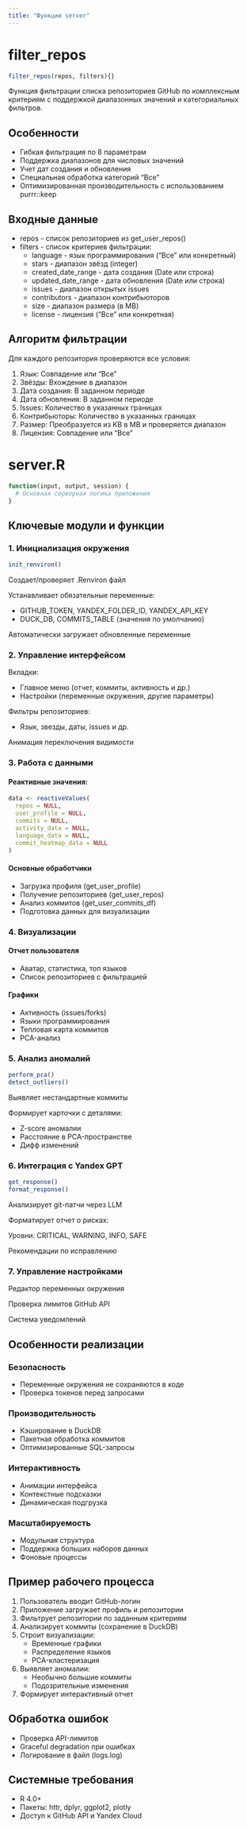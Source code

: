 ```yaml
---
title: "Функции server"
---
```


# filter_repos
```R
filter_repos(repos, filters){}
```

Функция фильтрации списка репозиториев GitHub по комплексным критериям с поддержкой диапазонных значений и категориальных фильтров.

## Особенности
- Гибкая фильтрация по 8 параметрам
- Поддержка диапазонов для числовых значений
- Учет дат создания и обновления
- Специальная обработка категорий "Все"
- Оптимизированная производительность с использованием purrr::keep

## Входные данные
- repos - список репозиториев из get_user_repos()
- filters	- список критериев фильтрации:
    - language - язык программирования ("Все" или конкретный)
    - stars - диапазон звёзд (integer)
    - created_date_range - дата создания (Date или строка)
    - updated_date_range - дата обновления (Date или строка)
    - issues - диапазон открытых issues
    - contributors - диапазон контрибьюторов
    - size - диапазон размера (в MB)
    - license - лицензия ("Все" или конкретная)
    
## Алгоритм фильтрации

Для каждого репозитория проверяются все условия:

1. Язык: Совпадение или "Все"
2. Звёзды: Вхождение в диапазон
3. Дата создания: В заданном периоде
4. Дата обновления: В заданном периоде
5. Issues: Количество в указанных границах
6. Контрибьюторы: Количество в указанных границах
7. Размер: Преобразуется из KB в MB и проверяется диапазон
8. Лицензия: Совпадение или "Все"


# server.R
```R
function(input, output, session) {
  # Основная серверная логика приложения
}
```
## Ключевые модули и функции
### 1. Инициализация окружения
```R
init_renviron()
```
Создает/проверяет .Renviron файл

Устанавливает обязательные переменные:

- GITHUB_TOKEN, YANDEX_FOLDER_ID, YANDEX_API_KEY
- DUCK_DB, COMMITS_TABLE (значения по умолчанию)

Автоматически загружает обновленные переменные

### 2. Управление интерфейсом

Вкладки:

- Главное меню (отчет, коммиты, активность и др.)
- Настройки (переменные окружения, другие параметры)

Фильтры репозиториев:

- Язык, звезды, даты, issues и др.

Анимация переключения видимости

### 3. Работа с данными
#### Реактивные значения:

```R
data <- reactiveValues(
  repos = NULL,
  user_profile = NULL,
  commits = NULL,
  activity_data = NULL,
  language_data = NULL,
  commit_heatmap_data = NULL
)
```

#### Основные обработчики
- Загрузка профиля (get_user_profile)
- Получение репозиториев (get_user_repos)
- Анализ коммитов (get_user_commits_df)
- Подготовка данных для визуализации

### 4. Визуализации
#### Отчет пользователя
- Аватар, статистика, топ языков
- Список репозиториев с фильтрацией

#### Графики
- Активность (issues/forks)
- Языки программирования
- Тепловая карта коммитов
- PCA-анализ

### 5. Анализ аномалий

```R
perform_pca()
detect_outliers()
```
Выявляет нестандартные коммиты

Формирует карточки с деталями:

- Z-score аномалии
- Расстояние в PCA-пространстве
- Дифф изменений

### 6. Интеграция с Yandex GPT

```R
get_response()
format_response()
```

Анализирует git-патчи через LLM

Форматирует отчет о рисках:

Уровни: CRITICAL, WARNING, INFO, SAFE

Рекомендации по исправлению

### 7. Управление настройками
Редактор переменных окружения

Проверка лимитов GitHub API

Система уведомлений

## Особенности реализации
### Безопасность
- Переменные окружения не сохраняются в коде
- Проверка токенов перед запросами

### Производительность
- Кэширование в DuckDB
- Пакетная обработка коммитов
- Оптимизированные SQL-запросы

### Интерактивность
- Анимации интерфейса
- Контекстные подсказки
- Динамическая подгрузка

### Масштабируемость
- Модульная структура
- Поддержка больших наборов данных
- Фоновые процессы

## Пример рабочего процесса
1. Пользователь вводит GitHub-логин
2. Приложение загружает профиль и репозитории
3. Фильтрует репозитории по заданным критериям
4. Анализирует коммиты (сохранение в DuckDB)
5. Строит визуализации:
    - Временные графики
    - Распределение языков
    - PCA-кластеризация
6. Выявляет аномалии:
    - Необычно большие коммиты
    - Подозрительные изменения
7. Формирует интерактивный отчет

## Обработка ошибок
- Проверка API-лимитов
- Graceful degradation при ошибках
- Логирование в файл (logs.log)

## Системные требования
- R 4.0+
- Пакеты: httr, dplyr, ggplot2, plotly
- Доступ к GitHub API и Yandex Cloud

